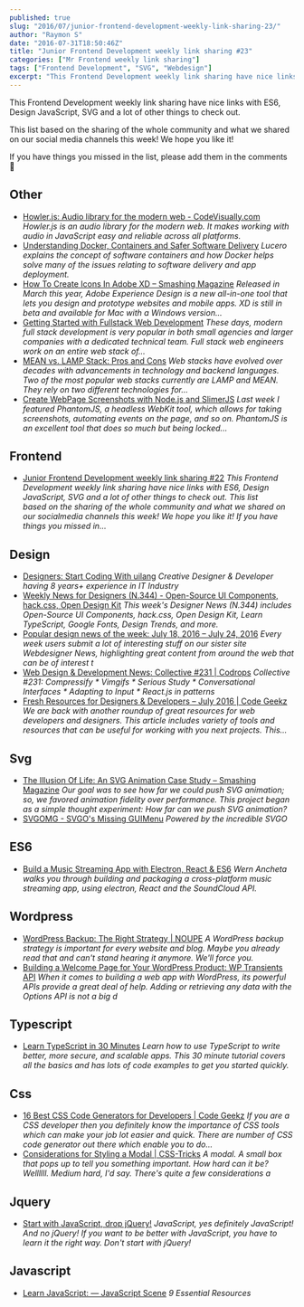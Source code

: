 ```yaml
---
published: true
slug: "2016/07/junior-frontend-development-weekly-link-sharing-23/"
author: "Raymon S"
date: "2016-07-31T18:50:46Z"
title: "Junior Frontend Development weekly link sharing #23"
categories: ["Mr Frontend weekly link sharing"]
tags: ["Frontend Development", "SVG", "Webdesign"]
excerpt: "This Frontend Development weekly link sharing have nice links with ES6, Design JavaScript, SVG and ..."
---
```


This Frontend Development weekly link sharing have nice links with ES6, Design JavaScript, SVG and a lot of other things to check out.

This list based on the sharing of the whole community and what we shared on our social media channels this week! We hope you like it!

If you have things you missed in the list, please add them in the comments 🙂

## Other

* [Howler.js: Audio library for the modern web - CodeVisually.com](http://buff.ly/2abqVSP "Howler.js: Audio library for the modern web - CodeVisually.com") _Howler.js is an audio library for the modern web. It makes working with audio in JavaScript easy and reliable across all platforms._
* [Understanding Docker, Containers and Safer Software Delivery](http://buff.ly/2az5DTA "Understanding Docker, Containers and Safer Software Delivery") _Lucero explains the concept of software containers and how Docker helps solve many of the issues relating to software delivery and app deployment._
* [How To Create Icons In Adobe XD – Smashing Magazine](http://buff.ly/2an3UgY "How To Create Icons In Adobe XD – Smashing Magazine") _Released in March this year, Adobe Experience Design is a new all-in-one tool that lets you design and prototype websites and mobile apps. XD is still in beta and available for Mac with a Windows version..._
* [Getting Started with Fullstack Web Development](http://buff.ly/2aemgoS "Getting Started with Fullstack Web Development") _These days, modern full stack development is very popular in both small agencies and larger companies with a dedicated technical team. Full stack web engineers work on an entire web stack of…_
* [MEAN vs. LAMP Stack: Pros and Cons](http://buff.ly/2aekKU7 "MEAN vs. LAMP Stack: Pros and Cons") _Web stacks have evolved over decades with advancements in technology and backend languages. Two of the most popular web stacks currently are LAMP and MEAN. They rely on two different technologies for…_
* [Create WebPage Screenshots with Node.js and SlimerJS](http://buff.ly/2ab9vsD "Create WebPage Screenshots with Node.js and SlimerJS") _Last week I featured PhantomJS, a headless WebKit tool, which allows for taking screenshots, automating events on the page, and so on. PhantomJS is an excellent tool that does so much but being locked..._

## Frontend

* [Junior Frontend Development weekly link sharing #22](https://mrfrontend.org/2016/07/junior-frontend-development-weekly-link-sharing-22/ "Junior Frontend Development weekly link sharing #22") _This Frontend Development weekly link sharing have nice links with ES6, Design JavaScript, SVG and a lot of other things to check out. This list based on the sharing of the whole community and what we shared on our socialmedia channels this week! We hope you like it! If you have things you missed in..._

## Design

* [Designers: Start Coding With uilang](http://buff.ly/2ati69J "Designers: Start Coding With uilang") _Creative Designer & Developer having 8 years+ experience in IT Industry_
* [Weekly News for Designers (N.344) - Open-Source UI Components, hack.css, Open Design Kit](http://buff.ly/2at3GXg "Weekly News for Designers (N.344) - Open-Source UI Components, hack.css, Open Design Kit") _This week's Designer News (N.344) includes Open-Source UI Components, hack.css, Open Design Kit, Learn TypeScript, Google Fonts, Design Trends, and more._
* [Popular design news of the week: July 18, 2016 – July 24, 2016](http://buff.ly/2at2LFZ "Popular design news of the week: July 18, 2016 – July 24, 2016") _Every week users submit a lot of interesting stuff on our sister site Webdesigner News, highlighting great content from around the web that can be of interest t_
* [Web Design & Development News: Collective #231 | Codrops](http://buff.ly/2aekjsB "Web Design & Development News: Collective #231 | Codrops") _Collective #231: Compressify * Vimgifs * Serious Study * Conversational Interfaces * Adapting to Input * React.js in patterns_
* [Fresh Resources for Designers & Developers – July 2016 | Code Geekz](http://buff.ly/2a3DXU6 "Fresh Resources for Designers & Developers – July 2016 | Code Geekz") _We are back with another roundup of great resources for web developers and designers. This article includes variety of tools and resources that can be useful for working with you next projects. This…_

## Svg

* [The Illusion Of Life: An SVG Animation Case Study – Smashing Magazine](http://buff.ly/2a4X5QS "The Illusion Of Life: An SVG Animation Case Study – Smashing Magazine") _Our goal was to see how far we could push SVG animation; so, we favored animation fidelity over performance. This project began as a simple thought experiment: How far can we push SVG animation?_
* [SVGOMG - SVGO's Missing GUIMenu](http://buff.ly/2ajZ9Gp "SVGOMG - SVGO's Missing GUIMenu") _Powered by the incredible SVGO_

## ES6

* [Build a Music Streaming App with Electron, React & ES6](http://buff.ly/2agDfFw "Build a Music Streaming App with Electron, React & ES6") _Wern Ancheta walks you through building and packaging a cross-platform music streaming app, using electron, React and the SoundCloud API._

## Wordpress

* [WordPress Backup: The Right Strategy | NOUPE](http://buff.ly/2a2M7LJ "WordPress Backup: The Right Strategy | NOUPE") _A WordPress backup strategy is important for every website and blog. Maybe you already read that and can't stand hearing it anymore. We'll force you._
* [Building a Welcome Page for Your WordPress Product: WP Transients API](http://buff.ly/2a50kfT "Building a Welcome Page for Your WordPress Product: WP Transients API") _When it comes to building a web app with WordPress, its powerful APIs provide a great deal of help. Adding or retrieving any data with the Options API is not a big d_

## Typescript

* [Learn TypeScript in 30 Minutes](http://buff.ly/2attNQf "Learn TypeScript in 30 Minutes") _Learn how to use TypeScript to write better, more secure, and scalable apps. This 30 minute tutorial covers all the basics and has lots of code examples to get you started quickly._

## Css

* [16 Best CSS Code Generators for Developers | Code Geekz](http://buff.ly/2a7Vfn4 "16 Best CSS Code Generators for Developers | Code Geekz") _If you are a CSS developer then you definitely know the importance of CSS tools which can make your job lot easier and quick. There are number of CSS code generator out there which enable you to do…_
* [Considerations for Styling a Modal | CSS-Tricks](http://buff.ly/2attvZt "Considerations for Styling a Modal | CSS-Tricks") _A modal. A small box that pops up to tell you something important. How hard can it be? Wellllll. Medium hard, I'd say. There's quite a few considerations a_

## Jquery

* [Start with JavaScript, drop jQuery!](http://buff.ly/29I0zIY "Start with JavaScript, drop jQuery!") _JavaScript, yes definitely JavaScript! And no jQuery! If you want to be better with JavaScript, you have to learn it the right way. Don't start with jQuery!_

## Javascript

* [Learn JavaScript: — JavaScript Scene](http://buff.ly/2a8y2yK "Learn JavaScript: — JavaScript Scene") _9 Essential Resources_
